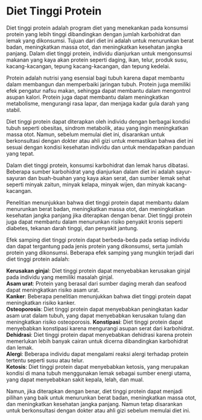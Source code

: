 # Diet Tinggi Protein

Diet tinggi protein adalah program diet yang menekankan pada konsumsi protein yang lebih tinggi dibandingkan dengan jumlah karbohidrat dan lemak yang dikonsumsi. Tujuan dari diet ini adalah untuk menurunkan berat badan, meningkatkan massa otot, dan meningkatkan kesehatan jangka panjang. Dalam diet tinggi protein, individu dianjurkan untuk mengonsumsi makanan yang kaya akan protein seperti daging, ikan, telur, produk susu, kacang-kacangan, tepung kacang-kacangan, dan tepung kedelai.

Protein adalah nutrisi yang esensial bagi tubuh karena dapat membantu dalam membangun dan memperbaiki jaringan tubuh. Protein juga memiliki efek pengatur nafsu makan, sehingga dapat membantu dalam mengontrol asupan kalori. Protein juga dapat membantu dalam meningkatkan metabolisme, mengurangi rasa lapar, dan menjaga kadar gula darah yang stabil.

Diet tinggi protein dapat diterapkan oleh individu dengan berbagai kondisi tubuh seperti obesitas, sindrom metabolik, atau yang ingin meningkatkan massa otot. Namun, sebelum memulai diet ini, disarankan untuk berkonsultasi dengan dokter atau ahli gizi untuk memastikan bahwa diet ini sesuai dengan kondisi kesehatan individu dan untuk mendapatkan panduan yang tepat.

Dalam diet tinggi protein, konsumsi karbohidrat dan lemak harus dibatasi. Beberapa sumber karbohidrat yang dianjurkan dalam diet ini adalah sayur-sayuran dan buah-buahan yang kaya akan serat, dan sumber lemak sehat seperti minyak zaitun, minyak kelapa, minyak wijen, dan minyak kacang-kacangan.

Penelitian menunjukkan bahwa diet tinggi protein dapat membantu dalam menurunkan berat badan, meningkatkan massa otot, dan meningkatkan kesehatan jangka panjang jika diterapkan dengan benar. Diet tinggi protein juga dapat membantu dalam menurunkan risiko penyakit kronis seperti diabetes, tekanan darah tinggi, dan penyakit jantung.

Efek samping diet tinggi protein dapat berbeda-beda pada setiap individu dan dapat tergantung pada jenis protein yang dikonsumsi, serta jumlah protein yang dikonsumsi. Beberapa efek samping yang mungkin terjadi dari diet tinggi protein adalah:

**Kerusakan ginja**l: Diet tinggi protein dapat menyebabkan kerusakan ginjal pada individu yang memiliki masalah ginjal.  
**Asam urat**: Protein yang berasal dari sumber daging merah dan seafood dapat meningkatkan risiko asam urat.  
**Kanker**: Beberapa penelitian menunjukkan bahwa diet tinggi protein dapat meningkatkan risiko kanker.  
**Osteoporosis**: Diet tinggi protein dapat menyebabkan peningkatan kadar asam urat dalam tubuh, yang dapat menyebabkan kerusakan tulang dan meningkatkan risiko osteoporosis.
**Konstipasi**: Diet tinggi protein dapat menyebabkan konstipasi karena mengurangi asupan serat dari karbohidrat.  
**Dehidrasi**: Diet tinggi protein dapat menyebabkan dehidrasi karena protein memerlukan lebih banyak cairan untuk dicerna dibandingkan karbohidrat dan lemak.  
**Alergi**: Beberapa individu dapat mengalami reaksi alergi terhadap protein tertentu seperti susu atau telur.  
**Ketosis**: Diet tinggi protein dapat menyebabkan ketosis, yang merupakan kondisi di mana tubuh menggunakan lemak sebagai sumber energi utama, yang dapat menyebabkan sakit kepala, lelah, dan mual.  

Namun, jika diterapkan dengan benar, diet tinggi protein dapat menjadi pilihan yang baik untuk menurunkan berat badan, meningkatkan massa otot, dan meningkatkan kesehatan jangka panjang. Namun tetap disarankan untuk berkonsultasi dengan dokter atau ahli gizi sebelum memulai diet ini.